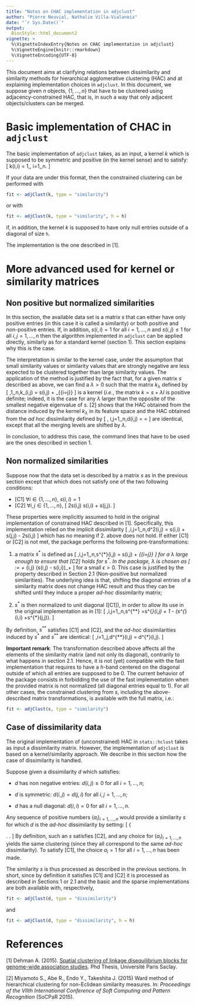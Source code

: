 ```yaml
---
title: "Notes on CHAC implementation in adjclust"
author: "Pierre Neuvial, Nathalie Villa-Vialaneix"
date: "`r Sys.Date()`"
output: 
  BiocStyle::html_document2
vignette: >
  %\VignetteIndexEntry{Notes on CHAC implementation in adjclust}
  %\VignetteEngine{knitr::rmarkdown}
  %\VignetteEncoding{UTF-8}
---
```


This document aims at clarifying relations between dissimilarity and similarity
methods for hierarchical agglomerative clustering (HAC) and at explaining
implementation choices in `adjclust`. In this document, we suppose given $n$
objects, $\{1, \ldots, n\}$ that have to be clustered using 
adjacency-constrained HAC, that is, in such a way that only adjacent
objects/clusters can be merged.

# Basic implementation of CHAC in `adjclust`

The basic implementation of `adjclust` takes, as an input, a kernel $k$ which
is supposed to be symmetric and positive (in the kernel sense) and to satisfy:
\[
	k(i,i) = 1,\qquad \forall\, i=1,\ldots,n.
\]

If your data are under this format, then the constrained clustering can be 
performed with 
```r
fit <- adjClust(k, type = "similarity")
```
or with
```r
fit <- adjClust(k, type = "similarity", h = h)
```
if, in addition, the kernel $k$ is supposed to have only null entries outside
of a diagonal of size `h`.

The implementation is the one described in [1].

# More advanced used for kernel or similarity matrices

## Non positive but normalized similarities

In this section, the available data set is a matrix $s$ that can either have 
only positive entries (in this case it is called a similarity) or both positive 
and non-positive entries. If, in addition, $s(i,i) = 1$ for all $i=1,\ldots,n$ 
and $s(i,j) \leq 1$ for all $i,j=1,\ldots,n$ then the algorithm implemented in
`adjclust` can be applied directly, similarly as for a standard kernel
(section 1). This section explains why this is the case.

The interpretation is similar to the kernel case, under the assumption that 
small similarity values or similarity values that are strongly negative are less 
expected to be clustered together than large similarity values. The application
of the method is justified by the fact that, for a given matrix $s$ described
as above, we can find a $\lambda > 0$ such that the matrix $k_\lambda$ defined
by
\[
  \forall\,1,\ldots,n,\qquad k_\lambda(i,j) = s(i,j) + \lambda 
  \mathbb{1}_{\{i=j\}}
\]
is a kernel (*i.e.*, the matrix $k = s + \lambda I$ is positive 
definite; indeed, it is the case for any $\lambda$ larger than the opposite of 
the smallest negative eigenvalue of $s$. [2] shows that the HAC obtained from 
the distance induced by the kernel $k_\lambda$ in its feature space and the HAC
obtained from the *ad hoc* dissimilarity defined by
\[
  \forall\, i,j=1,\ldots,n,\qquad d(i,j) = \sqrt{s(i,i) + s(j,j) - 2s(i,j)} = 
  \sqrt{2(1-s(i,j))}
\]
are identical, except that all the merging levels are shifted by $\lambda$. 

In conclusion, to address this case, the command lines that have to be used are
the ones described in section 1.

## Non normalized similarities

Suppose now that the data set is described by a matrix $s$ as in the previous
section except that which does not satisfy one of the two following conditions:

* [C1] $\forall i \in\{1,\ldots,n\}$, $s(i,i)=1$
* [C2] $\forall i,j \in\{1,\ldots,n\}$,
\[
  2s(i,j) \leq s(i,i) + s(j,j).
\]

These properties were implicitly assumed to hold in the original implementation 
of constrained HAC described in [1]. Specifically, this implementation relied on 
the implicit dissimilarity
\[
  \forall\,i,j=1,\ldots,n,\qquad d^2(i,j) = s(i,i) + s(j,j) - 2s(i,j)
\]
which has no meaning if 2. above does not hold. If either [C1] or [C2] is not
met, the package performs the following pre-transformations:

1. a matrix $s^{*}$ is defined as
\[
  \forall\,i,j=1,\ldots,n,\qquad s^{*}(i,j) = s(i,j) + \lambda 
  \mathbb{1}_{\{i=j\}}
\]
for a $\lambda$ large enough to ensure that [C2] holds for $s^{*}$. In the 
package, $\lambda$ is chosen as
\[
  \lambda := \epsilon + \max_{i,j} \left(s(i,j) - s(i,i)\right)_+
\]
for a small $\epsilon > 0$. This case is justified by the property described in 
Section 2.1 (Non-positive but normalized similarities). The underlying idea is
that, shifting the diagonal entries of a similarity matrix does not change HAC
result and thus they can be shifted until they induce a proper *ad-hoc* 
dissimilarity matrix;

1. $s^{*}$ is then normalized to unit diagonal ([C1]), in order to allow its use
in the original implementation as in [1]:
\[
  \forall\,i,j=1,\ldots,n,\qquad s^{**} =s^{*}(i,j) + 1 - 
  \frac{1}{2} (s^{*}(i,i) +s^{*}(j,j)).
\]


By definition, $s^{**}$ satisfies [C1] and [C2], and the *ad-hoc* 
dissimilarities induced by $s^{*}$ and  $s^{**}$ are identical:
\[
  \forall\,i=1,\ldots,j,\qquad d^{**}(i,j) = d^{*}(i,j).
\]

**Important remark**: The transformation described above affects all the 
elements of the similarity matrix (and not only its diagonal), contrarily to 
what happens in section 2.1. Hence, it is not (yet) compatible with the fast 
implementation that requires to have a $h$-band centered on the diagonal outside
of which all entries are supposed to be 0. The current behavior of the package
consists in forbidding the use of the fast implementation when the provided
matrix is not normalized (all diagonal entries equal to 1). For all other cases,
the constrained clustering from $s$, including the above-described matrix
transformations, is available with the full matrix, i.e.:

```r
fit <- adjClust(s, type = "similarity")
```

## Case of dissimilarity data

The original implementation of (unconstrained) HAC in `stats::hclust` takes as 
input a dissimilarity matrix. However, the implementation of `adjclust` is based
on a kernel/similarity approach. We describe in this section how the case of 
dissimilarity is handled.

Suppose given a dissimilarity $d$ which satisfies:

* $d$ has non negative entries: $d(i,j) \geq 0$ for all $i=1,\ldots,n$;

* $d$ is symmetric: $d(i,j) = d(j,i)$ for all $i,j=1,\ldots,n$;

* $d$ has a null diagonal: $d(i,i) = 0$ for all $i=1,\ldots,n$.

Any sequence of positive numbers $(a_i)_{i=1,\ldots,n}$ would provide a 
similarity $s$ for which $d$ is the *ad-hoc* dissimilarity by setting:
\[
  \left\{ \begin{array}{l}
    s(i,i) = a_i\\
    s(i,j) = \frac{1}{2} (a_i + a_j - d^2(i,j))
  \end{array} \right. .
\]
By definition, such an $s$ satisfies [C2], and any choice for 
$(a_i)_{i=1,\ldots,n}$ yields the same clustering (since they all correspond to 
the same *ad-hoc* dissimilarity). To satisfy [C1], the choice $a_i = 1$ for all
$i=1,\ldots,n$ has been made.

The similarity $s$ is thus processed as described in the previous sections. In
short, since by definition it satisfies [C1] and [C2] it is processed as 
described in Sections 1 or 2.1 and the basic and the sparse implementations
are both available with, respectively,

```r
fit <- adjClust(d, type = "dissimilarity")
```
and
```r
fit <- adjClust(d, type = "dissimilarity", h = h)
```


# References

[1] Dehman A. (2015). 
[Spatial clustering of linkage disequilibrium blocks for genome-wide association studies](https://tel.archives-ouvertes.fr/tel-01288568/). 
Phd Thesis, Université Paris Saclay.

[2] Miyamoto S., Abe R., Endo Y., Takeshita J. (2015) Ward method of 
hierarchical clustering for non-Eclidean similarity measures. In: *Proceedings
of the VIIth International Conference of Soft Computing and Pattern 
Recognition* (SoCPaR 2015).
